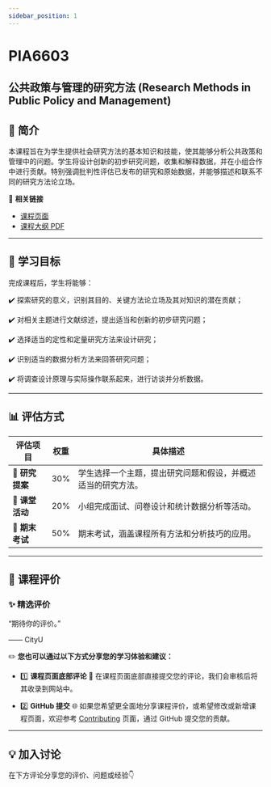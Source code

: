 ```yaml
---
sidebar_position: 1
---
```


# PIA6603
## 公共政策与管理的研究方法 (Research Methods in Public Policy and Management)

## **📘 简介**
本课程旨在为学生提供社会研究方法的基本知识和技能，使其能够分析公共政策和管理中的问题。学生将设计创新的初步研究问题，收集和解释数据，并在小组合作中进行贡献。特别强调批判性评估已发布的研究和原始数据，并能够描述和联系不同的研究方法论立场。

🔗 **相关链接**
- [课程页面](https://www.cityu.edu.hk/catalogue/pg/202526/course/PIA6603.htm)
- [课程大纲 PDF](https://www.cityu.edu.hk/catalogue/pg/202526/course/PIA6603.pdf)

---

## **🎯 学习目标**

完成课程后，学生将能够：

✔️ 探索研究的意义，识别其目的、关键方法论立场及其对知识的潜在贡献；

✔️ 对相关主题进行文献综述，提出适当和创新的初步研究问题；

✔️ 选择适当的定性和定量研究方法来设计研究；

✔️ 识别适当的数据分析方法来回答研究问题；

✔️ 将调查设计原理与实际操作联系起来，进行访谈并分析数据。

---

## **📊 评估方式**

| **评估项目**               | **权重** | **具体描述**                                                                                       |
|---------------------------|---------|---------------------------------------------------------------------------------------------------|
| **📄 研究提案**             | 30%     | 学生选择一个主题，提出研究问题和假设，并概述适当的研究方法。                                      |
| **📝 课堂活动**             | 20%     | 小组完成面试、问卷设计和统计数据分析等活动。                                                      |
| **📅 期末考试**             | 50%     | 期末考试，涵盖课程所有方法和分析技巧的应用。                                                      |

---

## **💬 课程评价**

### ✨ **精选评价**
<div className={commentStyles.commentBox}>
    <p className={commentStyles.commentText}>
        “期待你的评价。”
    </p>
    <p className={commentStyles.commentAuthor}>—— CityU</p>
</div>

✏️ **您也可以通过以下方式分享您的学习体验和建议：**

- 1️⃣ **课程页面底部评论**
💬 在课程页面底部直接提交您的评论，我们会审核后将其收录到网站中。

- 2️⃣ **GitHub 提交**
🌐 如果您希望更全面地分享课程评价，或希望修改或新增课程页面，欢迎参考 [Contributing](/contributing) 页面，通过 GitHub 提交您的贡献。

---

## **💡 加入讨论**

在下方评论分享您的评价、问题或经验👇
<Utterances />
